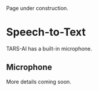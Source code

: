 
<Callout type="warning" emoji="⚠️">
Page under construction.
</Callout>

# Speech-to-Text
TARS-AI has a built-in microphone.

## Microphone
More details coming soon.
